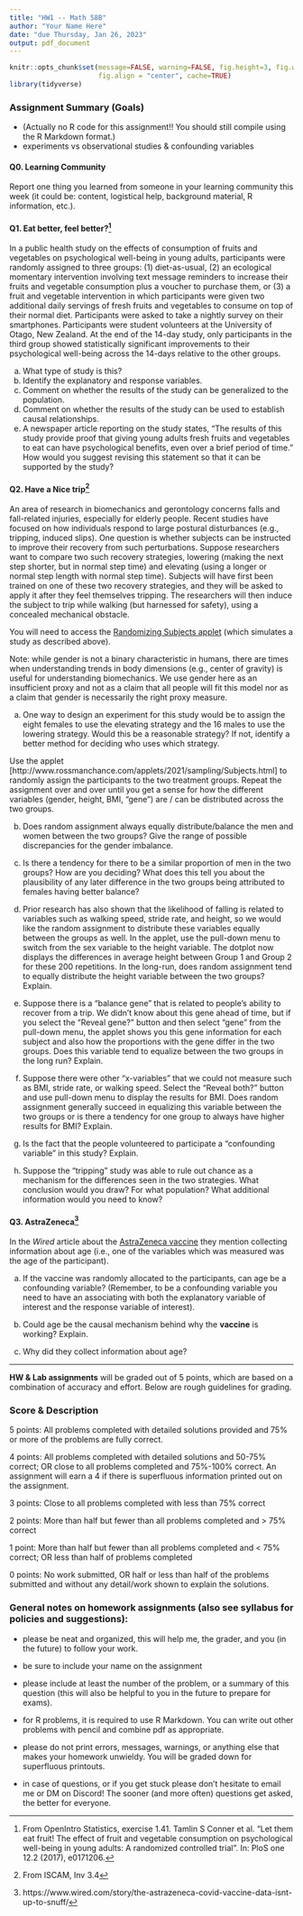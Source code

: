 ```yaml
---
title: "HW1 -- Math 58B"
author: "Your Name Here"
date: "due Thursday, Jan 26, 2023"
output: pdf_document
---
```



```r
knitr::opts_chunk$set(message=FALSE, warning=FALSE, fig.height=3, fig.width=5, 
                      fig.align = "center", cache=TRUE)
library(tidyverse)
```


### Assignment Summary (Goals)
* (Actually no R code for this assignment!!  You should still compile using the R Markdown format.)
* experiments vs observational studies & confounding variables

#### Q0. Learning Community
Report one thing you learned from someone in your learning community this week (it could be: content, logistical help, background material, R information, etc.).


#### Q1. Eat better, feel better?^[From OpenIntro Statistics, exercise 1.41.  Tamlin S Conner et al. "Let them eat fruit! The effect of fruit and vegetable consumption on psychological well-being in young adults: A randomized controlled trial". In: PloS one 12.2 (2017), e0171206.]  

In a public health study on the effects of consumption of fruits and vegetables
on psychological well-being in young adults, participants were randomly assigned to three groups: (1) diet-as-usual, (2) an ecological momentary intervention involving text message reminders to increase their fruits and vegetable consumption plus a voucher to purchase them, or (3) a fruit and vegetable intervention in which participants were given two additional daily servings of fresh fruits and vegetables to consume on top of their normal diet. Participants were asked to take a nightly survey on their smartphones. Participants were student volunteers at the University of Otago, New Zealand. At the end of the 14-day study, only participants in the third group showed statistically significant improvements to their psychological well-being across the 14-days relative to the other groups.

(a) What type of study is this?
(b) Identify the explanatory and response variables.
(c) Comment on whether the results of the study can be generalized to the population.
(d) Comment on whether the results of the study can be used to establish causal relationships.
(e) A newspaper article reporting on the study states, "The results of this study provide proof that giving young adults fresh fruits and vegetables to eat can have psychological benefits, even over a brief period of time." How would you suggest revising this statement so that it can be supported by the study?


#### Q2. Have a Nice trip^[From ISCAM, Inv 3.4]

An area of research in biomechanics and gerontology concerns falls and fall-related injuries, especially for elderly people.
Recent studies have focused on how individuals respond to large postural disturbances (e.g., tripping, induced slips).
One question is whether subjects can be instructed to improve their recovery from such perturbations. 
Suppose researchers want to compare two such recovery strategies, lowering (making the next step shorter, but in normal step time) and elevating (using a longer or normal step length with normal step time).
Subjects will have first been trained on one of these two recovery strategies, and they will be asked to apply it after they feel themselves tripping.
The researchers will then induce the subject to trip while walking (but harnessed for safety), using a concealed mechanical obstacle.

You will need to access the [Randomizing Subjects  applet](http://www.rossmanchance.com/applets/2021/sampling/Subjects.html) (which simulates a study as described above).

Note: while gender is not a binary characteristic in humans, there are times when understanding trends in body dimensions (e.g., center of gravity) is useful for understanding biomechanics.
We use gender here as an insufficient proxy and not as a claim that all people will fit this model nor as a claim that gender is necessarily the right proxy measure.

(a) One way to design an experiment for this study would be to assign the eight females to use the elevating strategy and the 16 males to use the lowering strategy. 
Would this be a reasonable strategy? If not, identify a better method for deciding who uses which strategy.

Use the applet [http://www.rossmanchance.com/applets/2021/sampling/Subjects.html] to randomly assign the participants to the two treatment groups.  Repeat the assignment over and over until you get a sense for how the different variables (gender, height, BMI, "gene") are / can be distributed across the two groups.  

(b) Does random assignment always equally distribute/balance the men and women between the two groups?
Give the range of possible discrepancies for the gender imbalance.

(c) Is there a tendency for there to be a similar proportion of men in the two groups? How are you
deciding? 
What does this tell you about the plausibility of any later difference in the two groups being attributed to females having better balance?

(d) Prior research has also shown that the likelihood of falling is related to variables such as walking speed, stride rate, and height, so we would like the random assignment to distribute these variables equally between the groups as well.
In the applet, use the pull-down menu to switch from the sex variable to the height variable.
The dotplot now displays the differences in average height between Group 1 and Group 2 for these 200 repetitions. In the long-run, does random assignment tend to equally distribute the height variable between the two groups?
Explain.

(e) Suppose there is a "balance gene" that is related to people's ability to recover from a trip. We didn't know about this gene ahead of time, but if you select the "Reveal gene?" button and then select "gene" from the pull-down menu, the applet shows you this gene information for each subject and also how the proportions with the gene differ in the two groups.
Does this variable tend to equalize between the two groups in the long run?
Explain.

(f) Suppose there were other "x-variables" that we could not measure such as BMI, stride rate, or walking speed. Select the "Reveal both?" button and use pull-down menu to display the results for BMI.
Does random assignment generally succeed in equalizing this variable between the two groups or is there a tendency for one group to always have higher results for BMI?
Explain.

(g) Is the fact that the people volunteered to participate a "confounding variable" in this study?
Explain.

(h) Suppose the "tripping" study was able to rule out chance as a mechanism for the differences seen in the two strategies.
What conclusion would you draw?
For what population? What additional information would you need to know?

#### Q3.  AstraZeneca^[https://www.wired.com/story/the-astrazeneca-covid-vaccine-data-isnt-up-to-snuff/] 

In the *Wired* article about the [AstraZeneca vaccine](https://www.wired.com/story/the-astrazeneca-covid-vaccine-data-isnt-up-to-snuff/) they mention collecting information about age (i.e., one of the variables which was measured was the age of the participant).

(a) If the vaccine was randomly allocated to the participants, can age be a confounding variable?  (Remember, to be a confounding variable you need to have an associating with both the explanatory variable of interest and the response variable of interest).

(b) Could age be the causal mechanism behind why the **vaccine** is working?  Explain.

(c) Why did they collect information about age?


* * *

\newpage

**HW & Lab assignments** will be graded out of 5 points, which are based on a combination of accuracy and effort. Below are rough guidelines for grading.

### Score  & Description  
5 points: 	All problems completed with detailed solutions provided and 75% or more of the problems are fully correct.  

4 points:  All problems completed with detailed solutions and 50-75% correct; OR close to all problems completed and 75%-100% correct.  An assignment will earn a 4 if there is superfluous information printed out on the assignment.  

3 points: 	Close to all problems completed with less than 75% correct  

2 points: 	More than half but fewer than all problems completed and > 75%   correct

1 point: 	More than half but fewer than all problems completed and < 75% correct; OR less than half of problems completed  

0 points: 	No work submitted, OR half or less than half of the problems submitted and without any detail/work shown to explain the solutions.  


### General notes on homework assignments (also see syllabus for policies and suggestions):
 - please be neat and organized, this will help me, the grader, and you (in the future) to follow your work.  
 
 - be sure to include your name on the assignment  
 
 - please include at least the number of the problem, or a summary of this question (this will also be helpful to you in the future to prepare for exams).  
 
 - for R problems, it is required to use R Markdown.  You can write out other problems with pencil and combine pdf as appropriate.  
 
 - please do not print errors, messages, warnings, or anything else that makes your homework unwieldy.  You will be graded down for superfluous printouts.  
 
 - in case of questions, or if you get stuck please don't hesitate to email me or DM on Discord!  The sooner (and more often) questions get asked, the better for everyone.

